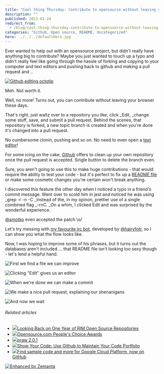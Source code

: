 ```yaml
---
title: "Cool thing Thursday: Contribute to opensource without leaving your browser"
description: ""
published: 2013-01-24
redirect_from:
  - /blog/cool-thing-thursday-contribute-to-opensource-without-leaving-your-browser/swizec/5900
categories: "Github, Open source, README, Uncategorized"
hero: ../../../defaultHero.jpg
---
```


Ever wanted to help out with an opensource project, but didn't really have anything big to contribute? Maybe you just wanted to touch up a typo and didn't really feel like going through the hassle of forking and copying to your computer and text editors and pushing back to github and making a pull request and ..

[![Github editing octotip](https://swizec.com/wp-content/uploads/2013/01/github-edit-octotip.png "Github editing octotip")](https://swizec.com/wp-content/uploads/2013/01/github-edit-octotip.png)

Meh. Not worth it.

Well, no more! Turns out, you can contribute without leaving your browser these days.

That's right, just waltz over to a repository you like, click \_Edit, \_change some stuff, save, and submit a pull request. Behind the scenes, that repository is forked, a new topic branch is created and when you're done it's changed into a pull request.

No cumbersome clonin, pushing and so on. No need to even open a [text editor](http://en.wikipedia.org/wiki/Text_editor "Text editor")!

For some icing on the cake, [Github](http://github.com "GitHub") offers to clean up your own repository once the pull request is accepted. Single button to delete the branch even.

Sure, you aren't going to use this to make huge contributions - that would require the ability to test your code - but it's perfect to fix up a [README file](http://en.wikipedia.org/wiki/README "README") or make some cosmetic changes you're certain won't break anything.

I discovered this feature the other day when I noticed a typo in a friend's commit message. Went over to scold him in jest and noticed he was using _grep -r -n -C \_instead of the, in my opinon, prettier use of a single combined flag _-rnC. \_On a whim, I clicked Edit and was surprised by the wonderful experience.

[@smotko](https://twitter.com/smotko) even accepted the patch \\o/

Let's try messing with [my favourite irc bot](https://github.com/HairyFotr/haibot), developed by [@hairyfotr](https://twitter.com/hairyfotr), so I can show you what the flow looks like.

Now, I was hoping to improve some of his phrases, but it turns out the databases aren't included ... that README file isn't looking too sexy though - let's lend a helpful hand.

![First we find a file we can improve](https://swizec.com/wp-content/uploads/2013/01/github-editing-step1.png "First we find a file we can improve")

![Clicking "Edit" gives us an editor](https://swizec.com/wp-content/uploads/2013/01/github-editing-step2.png 'Clicking "Edit" gives us an editor')

![When we're done we can make a commit](https://swizec.com/wp-content/uploads/2013/01/github-editing-step3.png "When we're done we can make a commit")

![We make a nice pull request, explaining our shenanigans](https://swizec.com/wp-content/uploads/2013/01/github-editing-step4.png "We make a nice pull request, explaining our shenanigans")

![And now we wait](https://swizec.com/wp-content/uploads/2013/01/github-editing-step6.png "And now we wait")

###### Related articles

- [![](https://i.zemanta.com/noimg_98_80_80.jpg)](http://devblog.blackberry.com/2011/10/rim-open-source/)[Looking Back on One Year of RIM Open Source Repositories](http://devblog.blackberry.com/2011/10/rim-open-source/)
- [![](https://i.zemanta.com/140123028_80_80.jpg)](http://www.web2learning.net/archives/8132)[Opensource.com People's Choice Awards](http://www.web2learning.net/archives/8132)
- [![](https://i.zemanta.com/138969943_80_80.jpg)](http://pypi.python.org/pypi/praw/2.0.1)[praw 2.0.1](http://pypi.python.org/pypi/praw/2.0.1)
- [![](https://i.zemanta.com/138072280_80_80.jpg)](http://theindustry.cc/2013/01/14/show-your-code-use-github-to-maintain-your-code-portfolio/)[Show Your Code: Use Github to Maintain Your Code Portfolio](http://theindustry.cc/2013/01/14/show-your-code-use-github-to-maintain-your-code-portfolio/)
- [![](https://i.zemanta.com/139938862_80_80.jpg)](http://googledevelopers.blogspot.com/2013/01/find-sample-code-and-more-for-google.html)[Find sample code and more for Google Cloud Platform, now on GitHub](http://googledevelopers.blogspot.com/2013/01/find-sample-code-and-more-for-google.html)

[![Enhanced by Zemanta](https://img.zemanta.com/zemified_e.png?x-id=b0b29354-f38b-4832-980f-00c0f0c56972)](http://www.zemanta.com/?px "Enhanced by Zemanta")
